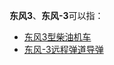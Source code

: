 {{noteTA
|1=zh-cn:导弹; zh-tw:飛彈; zh-hk:導彈;
}}
'''东风3'''、'''东风-3'''可以指：
*[[东风型柴油机车|东风3型柴油机车]]
*[[东风-3远程弹道导弹|东风-3远程弹道导弹]]

{{Disambiguation|Cat=数字中文混合消歧义}}